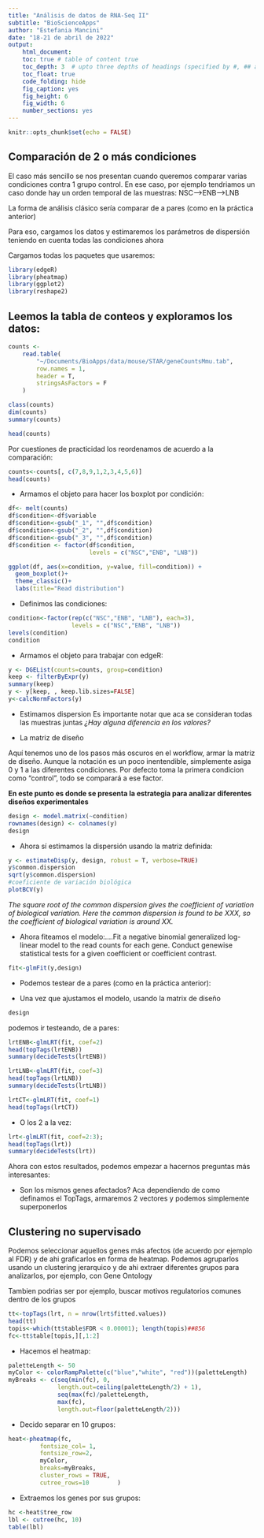 ```yaml
---
title: "Análisis de datos de RNA-Seq II"
subtitle: "BioScienceApps"
author: "Estefania Mancini"
date: "18-21 de abril de 2022"
output:
    html_document:
    toc: true # table of content true
    toc_depth: 3  # upto three depths of headings (specified by #, ## and ###)
    toc_float: true
    code_folding: hide
    fig_caption: yes
    fig_height: 6
    fig_width: 6
    number_sections: yes
---
```


```r
knitr::opts_chunk$set(echo = FALSE)
```


## Comparación de 2 o más condiciones 

El caso más sencillo se nos presentan cuando queremos comparar varias condiciones contra 1 grupo control.
En ese caso, por ejemplo tendriamos un caso donde hay un orden temporal de las muestras: NSC-->ENB-->LNB

La forma de análisis clásico sería comparar de a pares (como en la práctica anterior)

Para eso, cargamos los datos y estimaremos los parámetros de dispersión teniendo en cuenta todas las condiciones ahora

Cargamos todas los paquetes que usaremos:

```r
library(edgeR)
library(pheatmap)
library(ggplot2)
library(reshape2) 
```


## Leemos la tabla de conteos y exploramos los datos:

```r
counts <-
    read.table(
        "~/Documents/BioApps/data/mouse/STAR/geneCountsMmu.tab",
        row.names = 1,
        header = T,
        stringsAsFactors = F
    )
```


```r
class(counts)
dim(counts)
summary(counts)

```
```r
head(counts)
```

Por cuestiones de practicidad los reordenamos de acuerdo a la comparación:


```r
counts<-counts[, c(7,8,9,1,2,3,4,5,6)]
head(counts)
```

* Armamos el objeto para hacer los boxplot por condición:

```r
df<- melt(counts)
df$condition<-df$variable
df$condition<-gsub("_1", "",df$condition)
df$condition<-gsub("_2", "",df$condition)
df$condition<-gsub("_3", "",df$condition)
df$condition <- factor(df$condition, 
                       levels = c("NSC","ENB", "LNB"))

ggplot(df, aes(x=condition, y=value, fill=condition)) + 
  geom_boxplot()+
  theme_classic()+
  labs(title="Read distribution")
```
 
* Definimos las condiciones:

```r
condition<-factor(rep(c("NSC","ENB", "LNB"), each=3), 
                  levels = c("NSC","ENB", "LNB"))
levels(condition)
condition
```

* Armamos el objeto para trabajar con edgeR:

```r
y <- DGEList(counts=counts, group=condition)
keep <- filterByExpr(y)
summary(keep)
y <- y[keep, , keep.lib.sizes=FALSE]
y<-calcNormFactors(y)
```

* Estimamos dispersion
Es importante notar que aca se consideran todas las muestras juntas
_¿Hay alguna diferencia en los valores?_

* La matriz de diseño

Aquí tenemos uno de los pasos más oscuros en el workflow, armar la matriz de diseño. Aunque la notación es un poco inentendible, simplemente asiga 0 y 1 a las diferentes condiciones.
Por defecto toma la primera condicion como "control", todo se comparará a ese factor. 

**En este punto es donde se presenta la estrategia para analizar diferentes diseños experimentales**

```r
design <- model.matrix(~condition)
rownames(design) <- colnames(y)
design
```

* Ahora sí estimamos la dispersión usando la matriz definida:


```r
y <- estimateDisp(y, design, robust = T, verbose=TRUE)
y$common.dispersion
sqrt(y$common.dispersion)
#coeficiente de variación biológica
plotBCV(y)
```

_The square root of the common dispersion gives the coefficient of variation of biological variation.   Here the common dispersion is found to be XXX, so the coefficient of biological variation is around XX._


* Ahora fiteamos el modelo:....Fit a negative binomial generalized log-linear model to the read counts for each gene. Conduct genewise statistical tests for a given coefficient or coefficient contrast.

```r
fit<-glmFit(y,design)
```

* Podemos testear de a pares (como en la práctica anterior):

* Una vez que ajustamos el modelo, usando la matrix de diseño

```r
design
```


podemos ir testeando, de a pares:

```r
lrtENB<-glmLRT(fit, coef=2)
head(topTags(lrtENB))
summary(decideTests(lrtENB))
```

```r
lrtLNB<-glmLRT(fit, coef=3)
head(topTags(lrtLNB))
summary(decideTests(lrtLNB))
```

```r
lrtCT<-glmLRT(fit, coef=1)
head(topTags(lrtCT))
```

* O los 2 a la vez:

```r
lrt<-glmLRT(fit, coef=2:3); 
head(topTags(lrt))
summary(decideTests(lrt))
```


Ahora con estos resultados, podemos empezar a hacernos preguntas más interesantes:

* Son los mismos genes afectados?
Aca dependiendo de como definamos el TopTags, armaremos 2 vectores y podemos simplemente superponerlos


## Clustering no supervisado

Podemos seleccionar aquellos genes más afectos (de acuerdo por ejemplo al FDR) y de ahi graficarlos en forma de heatmap.
Podemos agruparlos usando un clustering jerarquico y de ahi extraer diferentes grupos para analizarlos, por ejemplo, con Gene Ontology

Tambien podrias ser por ejemplo, buscar motivos regulatorios comunes dentro de los grupos

```r
tt<-topTags(lrt, n = nrow(lrt$fitted.values))
head(tt)
topis<-which(tt$table$FDR < 0.00001); length(topis)##856
fc<-tt$table[topis,][,1:2]
```


* Hacemos el heatmap:

```r
paletteLength <- 50
myColor <- colorRampPalette(c("blue","white", "red"))(paletteLength)
myBreaks <- c(seq(min(fc), 0, 
              length.out=ceiling(paletteLength/2) + 1), 
              seq(max(fc)/paletteLength, 
              max(fc), 
              length.out=floor(paletteLength/2)))
```

* Decido separar en 10 grupos:

```r
heat<-pheatmap(fc, 
         fontsize_col= 1,
         fontsize_row=2, 
         myColor, 
         breaks=myBreaks, 
         cluster_rows = TRUE,
         cutree_rows=10        )
```

* Extraemos los genes por sus grupos:

```r
hc <-heat$tree_row
lbl <- cutree(hc, 10) 
table(lbl)
```
